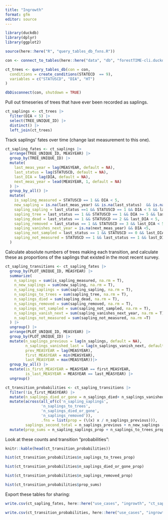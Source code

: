 ```yaml
---
title: "Ingrowth"
format: gfm
editor: source
---
```


```r
library(duckdb)
library(dplyr)
library(ggplot2)

source(here::here("R", "query_tables_db_fxns.R"))

con <- connect_to_tables(here::here("data", "db", "forestTIME-cli.duckdb"))

ct_trees <- query_tables_db(con = con,
  conditions = create_conditions(STATECD  == 9),
  variables = c("STATUSCD", "DIA", "HT")
)

dbDisconnect(con, shutdown = TRUE)
```



Pull out timeseries of trees that have ever been recorded as saplings.

```r

ct_saplings <- ct_trees |>
  filter(DIA < 5) |>
  select(TREE_UNIQUE_ID) |>
  distinct() |>
  left_join(ct_trees)

```

Track saplings' fates over time (change last measurement to this one).

```r
ct_sapling_fates <- ct_saplings |>
  arrange(TREE_UNIQUE_ID, MEASYEAR) |>
  group_by(TREE_UNIQUE_ID) |>
  mutate(
    last_meas_year = lag(MEASYEAR, default = NA),
    last_status = lag(STATUSCD, default = NA),
    last_DIA = lag(DIA, default = NA),
    next_meas_year = lead(MEASYEAR, 1, default = NA)
  ) |>
  group_by_all() |>
  mutate(
    is_sapling_measured = STATUSCD == 1 && DIA < 5,
    new_sapling = is.na(last_meas_year) && is.na(last_status)  && is.na(last_DIA) && STATUSCD == 1,
    sapling_sapling = last_status ==1 && STATUSCD == 1 && DIA < 5 && last_DIA < 5,
    sapling_tree = last_status == 1 && STATUSCD == 1 && DIA >= 5 && last_DIA < 5,
    sapling_dead = last_status == 1 && STATUSCD == 2 && last_DIA < 5,
    sapling_removed = last_status == 1 && STATUSCD == 3 && last_DIA < 5,
    sapling_vanishes_next_year = is.na(next_meas_year) && DIA <5,
    sapling_not_sampled = last_status == 1 && STATUSCD == 0 && last_DIA < 5,
    sapling_not_measured = STATUSCD == 1 && last_status == 1 && last_DIA <5 && is.na(DIA)
  )

```

Calculate absolute numbers of trees making each transition, and calculate these as proportions of the saplings that existed in the most recent survey.

```r

ct_sapling_transitions <- ct_sapling_fates |>
  group_by(PLOT_UNIQUE_ID, MEASYEAR) |>
  summarize(
    n_saplings = sum(is_sapling_measured, na.rm = T),
    n_new_saplings = sum(new_sapling, na.rm = T),
    n_sapling_saplings = sum(sapling_sapling, na.rm = T),
    n_saplings_to_trees = sum(sapling_tree, na.rm = T),
    n_saplings_died = sum(sapling_dead, na.rm = T),
    n_saplings_removed = sum(sapling_removed, na.rm = T),
    n_saplings_not_sampled = sum(sapling_not_sampled, na.rm = T),
    n_saplings_vanish_next = sum(sapling_vanishes_next_year, na.rm = T),
    n_saplings_not_measured = sum(sapling_not_measured, na.rm =T)
  ) |>
  ungroup() |>
  arrange(PLOT_UNIQUE_ID, MEASYEAR) |> 
  group_by(PLOT_UNIQUE_ID) |> 
  mutate(n_saplings_previous = lag(n_saplings, default = NA),
         n_saplings_vanished_last = lag(n_saplings_vanish_next, default = NA),
         prev_MEASYEAR = lag(MEASYEAR),
         first_MEASYEAR = min(MEASYEAR),
         last_MEASYEAR = max(MEASYEAR))|>
  group_by_all() |>
  mutate(is_first_MEASYEAR = MEASYEAR == first_MEASYEAR,
         is_last_MEASYEAR = MEASYEAR == last_MEASYEAR) |>
  ungroup() 

ct_transition_probabilities <- ct_sapling_transitions |>
  filter(!is_first_MEASYEAR) |>
  mutate(n_saplings_died_or_gone = n_saplings_died+ n_saplings_vanished_last) |> 
  mutate(across(all_of(c('n_sapling_saplings',
                'n_saplings_to_trees',
                'n_saplings_died_or_gone',
                'n_saplings_removed')),
                .fns = list(prop = (\(x) x / n_saplings_previous))),
         saplings_second_total = n_saplings_previous + n_new_saplings - n_saplings_to_trees - n_saplings_died - n_saplings_removed - n_saplings_vanished_last - n_saplings_not_sampled - n_saplings_not_measured) |>
  mutate(prop_sums = n_sapling_saplings_prop + n_saplings_to_trees_prop + n_saplings_died_or_gone_prop + n_saplings_removed_prop)
```


Look at these counts and transition "probabilities":

```r
knitr::kable(head(ct_transition_probabilities))

hist(ct_transition_probabilities$n_saplings_to_trees_prop)

hist(ct_transition_probabilities$n_saplings_died_or_gone_prop)

hist(ct_transition_probabilities$n_saplings_removed_prop)

hist(ct_transition_probabilities$prop_sums)

```

Export these tables for sharing:

```r

write.csv(ct_sapling_fates, here::here("use_cases", "ingrowth", "ct_sapling_fates.csv"), row.names = F)

write.csv(ct_transition_probabilities, here::here("use_cases", "ingrowth", "ct_transition_probabilities.csv"), row.names = F)

```